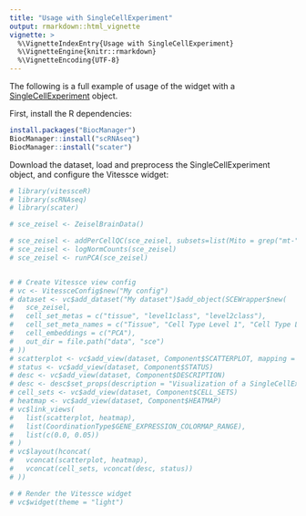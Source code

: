 ```yaml
---
title: "Usage with SingleCellExperiment"
output: rmarkdown::html_vignette
vignette: >
  %\VignetteIndexEntry{Usage with SingleCellExperiment}
  %\VignetteEngine{knitr::rmarkdown}
  %\VignetteEncoding{UTF-8}
---
```


The following is a full example of usage of the widget with a [SingleCellExperiment](https://bioconductor.org/packages/release/bioc/html/SingleCellExperiment.html) object.

First, install the R dependencies:

```r
install.packages("BiocManager")
BiocManager::install("scRNAseq")
BiocManager::install("scater")
```

Download the dataset, load and preprocess the SingleCellExperiment object, and configure the Vitessce widget:

```r
# library(vitessceR)
# library(scRNAseq)
# library(scater)

# sce_zeisel <- ZeiselBrainData()

# sce_zeisel <- addPerCellQC(sce_zeisel, subsets=list(Mito = grep("mt-", rownames(sce_zeisel))))
# sce_zeisel <- logNormCounts(sce_zeisel) 
# sce_zeisel <- runPCA(sce_zeisel)


# # Create Vitessce view config
# vc <- VitessceConfig$new("My config")
# dataset <- vc$add_dataset("My dataset")$add_object(SCEWrapper$new(
#   sce_zeisel,
#   cell_set_metas = c("tissue", "level1class", "level2class"),
#   cell_set_meta_names = c("Tissue", "Cell Type Level 1", "Cell Type Level 2"),
#   cell_embeddings = c("PCA"),
#   out_dir = file.path("data", "sce")
# ))
# scatterplot <- vc$add_view(dataset, Component$SCATTERPLOT, mapping = "PCA")
# status <- vc$add_view(dataset, Component$STATUS)
# desc <- vc$add_view(dataset, Component$DESCRIPTION)
# desc <- desc$set_props(description = "Visualization of a SingleCellExperiment object.")
# cell_sets <- vc$add_view(dataset, Component$CELL_SETS)
# heatmap <- vc$add_view(dataset, Component$HEATMAP)
# vc$link_views(
#   list(scatterplot, heatmap),
#   list(CoordinationType$GENE_EXPRESSION_COLORMAP_RANGE),
#   list(c(0.0, 0.05))
# )
# vc$layout(hconcat(
#   vconcat(scatterplot, heatmap),
#   vconcat(cell_sets, vconcat(desc, status))
# ))

# # Render the Vitessce widget
# vc$widget(theme = "light")
```



